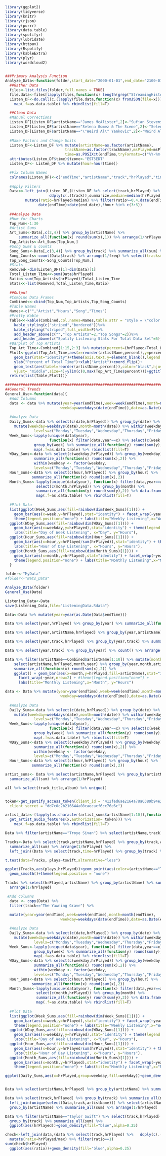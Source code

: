 

```{r setup, include=FALSE}
library(ggplot2)
library(tidyverse)
library(knitr)
library(rjson)
library(purrr)
library(data.table)
library(spotifyr)
library(lubridate)
library(httpuv)
library(Rspotify)
library(kableExtra)
library(plyr)
library(wordcloud2)
  
```

```{r, include=FALSE}
###Primary Analysis Function
Analyze_Data<-function(folder,start_date="2000-01-01",end_date="2100-01-01"){
  ##Gather Data
  files<-list.files(folder,full.names = TRUE)
  file.data<-files[lapply(files,function(x) length(grep("StreamingHistory",x,value=TRUE))) == 1]
  Listen_DF<-do.call(c,(lapply(file.data,function(x) fromJSON(file=x)))) %>%
    map(.f=as.data.table) %>% rbindlist(fill=T)

  ##Clean Data 
  #Manual Corrections
  Listen_DF[Listen_DF$artistName=="James McAlister",2]<-"Sufjan Stevens"
  Listen_DF[Listen_DF$artistName=="Selena Gomez & The Scene",2]<-"Selena Gomez"
  Listen_DF[Listen_DF$artistName=="\"Weird Al\" Yankovic",2]<-"Weird Al Yankovic"
  
  #Make Factors and Change Units
  Listen_DF<-Listen_DF %>% mutate(artistName=as.factor(artistName),
                           trackName=as.factor(trackName),msPlayed=msPlayed/3600000,
                           time=as.POSIXct(endTime,tryFormats=c("%Y-%m-%d %H:%M"),tz="UTC"))
  attributes(Listen_DF$time)$tzone<-"EST5EDT" 
  Listen_DF<- Listen_DF %>% mutate(hour=hour(time))

  #Fix Column Names
  colnames(Listen_DF)<-c("endTime","artistName","track","hrPlayed","time","hour")
  
  #Apply Filters
  Data<<-left_join(Listen_DF,(Listen_DF %>% select(track,hrPlayed) %>% 
                    ddply(c(.(track)),summarize,median=median(hrPlayed)))) %>%
         mutate(ratio=hrPlayed/median) %>% filter(ratio>=0.4,date(endTime)>date(start_date),
               date(endTime)<date(end_date),!hour %in% c(3:6))
  
  ##Analyze Data
  #Num for Charts
  Top_Num<-1:30
  #Artist Sums
  Art_Sums<-Data[,c(2,4)] %>% group_by(artistName) %>% 
      summarize_all(function(x) round(sum(x),1)) %>% arrange(1/hrPlayed)
  Top_Artists<-Art_Sums[Top_Num,]
  #Song Sums & counts
  Song_Sums<-Data[,c(3,4)] %>% group_by(track) %>% summarize_all(sum) %>% arrange(1/hrPlayed)
  Song_Counts<-count(Data$track) %>% arrange(1/freq) %>% select(tracks=x,count=freq)
  Top_Song_Counts<-Song_Counts[Top_Num,]
  #Stats
  Removed<-dim(Listen_DF)[1]-dim(Data)[1]
  Total_Listen_Time<<-sum(Data$hrPlayed)
  Ratio<-sum(Top_Artists$hrPlayed)/Total_Listen_Time
  Stats<<-list(Removed,Total_Listen_Time,Ratio)
  
  ##Output
  #Combine Data Frames
  Combined<<-cbind(Top_Num,Top_Artists,Top_Song_Counts)
  #Table Names
  Names<-c("","Artist","Hours","Song","Times")
  #Pretty Kable
  Table<<-kable(Combined,col.names=Names,table.attr = "style = \"color: black;\"")%>%
    kable_styling(c("striped","bordered"))%>%
    kable_styling("striped",full_width=F)%>%
    add_header_above(c("","Top Artists"=2,"Top Songs"=2))%>%
    add_header_above(c("Spotify Listening Stats For Total Data Set"=5))
  #Barplot of Top Artists
  Top_Art_Time<-Combined[1:15,2:3] %>% mutate(percent=(hrPlayed/Total_Listen_Time)*100)
  Plot1<-ggplot(Top_Art_Time,aes(x=reorder(artistName,percent),y=percent,fill=artistName))+
    geom_bar(stat="identity")+theme(axis.text.y=element_blank(),legend.position="none")+
    ylab("Percent of Total Time")+xlab("Artist")+coord_flip()+
    geom_text(aes(label=reorder(artistName,percent)),color="black",hjust="inward",
    vjust= "middle",size=4)+ylim(c(0,max(Top_Art_Time$percent)))+ggtitle("Artist Listen Time")
  return(list(Table,Plot1))}

###################################################################################
##General Trends
General_Use<-function(data){
  #Add Columns
  data <- data %>% mutate(year=year(endTime),week=week(endTime),month=month(endTime),
                         weekday=weekdays(date(endTime)),date=as.Date(endTime))
  
  #Analyze Data
  Daily_Sums<-data %>% select(c(date,hrPlayed)) %>% group_by(date) %>% summarise_all(sum) %>%
    mutate(weekday=weekdays(date),month=month(date)) %>% within(weekday <- factor(weekday, 
             levels=c("Monday","Tuesday","Wednesday","Thursday","Friday","Saturday","Sunday")))
  Week_Sums<-lapply(unique(data$year), 
                    function(x) filter(data,year==x) %>% select(c(week,hrPlayed)) %>%
             group_by(week) %>% summarize_all(function(y) round(sum(y),2)) %>% data.frame(year=x)) %>%
             map(.f=as.data.table) %>% rbindlist(fill=T)
  WDay_Sums<-data %>% select(c(weekday,hrPlayed)) %>% group_by(weekday) %>%
             summarize_all(function(x) round(sum(x),2)) %>% 
             within(weekday <- factor(weekday, 
             levels=c("Monday","Tuesday","Wednesday","Thursday","Friday","Saturday","Sunday")))
  Hour_Sums<-data %>% select(c(hour,hrPlayed)) %>% group_by(hour) %>%
            summarize_all(function(x) round(sum(x),2))
  Month_Sums<-lapply(unique(data$year), function(x) filter(data,year==x) %>% 
              select(c(month,hrPlayed)) %>% group_by(month) %>% 
              summarize_all(function(y) round(sum(y),2)) %>% data.frame(year=x)) %>%
              map(.f=as.data.table) %>% rbindlist(fill=T)
  
  #Plot Data
  list(ggplot(Week_Sums,aes(fill=rainbow(dim(Week_Sums)[1]))) +
    geom_bar(aes(x=week,y=hrPlayed),stat="identity") + facet_wrap(~year,nrow=2) +
    theme(legend.position="none") + labs(title="Weekly Listening",x="Week", y="Hours"),
  ggplot(WDay_Sums,aes(fill=rainbow(dim(WDay_Sums)[1]))) +
    geom_bar(aes(x=weekday,y=hrPlayed),stat="identity") + theme(legend.position="none")+
    labs(title="Day of Week Listening", x="Day", y="Hours"),
  ggplot(Hour_Sums,aes(fill=rainbow(dim(Hour_Sums)[1]))) +
    geom_bar(aes(x=hour,y=hrPlayed/sum(hrPlayed)),stat="identity") + theme(legend.position="none")+
    labs(title="Hour of Day Listening", x="Hours", y="Hours"),
  ggplot(Month_Sums,aes(fill=rainbow(dim(Month_Sums)[1]))) +
    geom_bar(aes(x=month,y=hrPlayed),stat="identity") + facet_wrap(~year,nrow=2) +
    theme(legend.position="none") + labs(title="Monthly Listening",x="Month", y="Hours"))
  }

```

```{r}
folder<-"MyData"
#folder<-"Nats_Data"

Analyze_Data(folder)
General_Use(Data)

Listening_Data<-Data
save(Listening_Data,file="ListeningData.Rdata")

```

```{r}
Data<-Data %>% mutate(year=year(as.Date(Data$endTime))) 

Data %>% select(year,hrPlayed) %>% group_by(year) %>% summarize_all(function(x) round(sum(x),1))

Data %>% select(year,artistName,hrPlayed) %>% group_by(year,artistName) %>% summarize_all(function(x) round(sum(x),1)) %>% arrange(1/hrPlayed) %>% group_split(year)

Data %>% select(year,track,hrPlayed) %>% group_by(year,track) %>% summarize_all(function(x) round(sum(x),1)) %>% arrange(1/hrPlayed) %>% group_split(year)

Data %>% select(year,track) %>% group_by(year) %>% count() %>% arrange(1/freq) %>% group_split(year)

```

```{r}
Data %>% filter(artistName==Combined$artistName[1:10]) %>% mutate(month=month(endTime)) %>%
    select(artistName,hrPlayed,month,year) %>% group_by(year,month,artistName) %>%
    summarize_all(function(x) round(sum(x),2)) %>%
    ggplot() + geom_bar(aes(x=month,y=hrPlayed,fill=artistName),stat="identity") + 
      facet_wrap(~year,nrow=2) + #theme(legend.position="none") + 
      labs(title="Monthly Listening",x="Month", y="Hours")

```


```{r}
data <- Data %>% mutate(year=year(endTime),week=week(endTime),month=month(endTime),
                         weekday=weekdays(date(endTime)),date=as.Date(endTime))
  
  #Analyze Data
  Daily_Sums<-data %>% select(c(date,hrPlayed)) %>% group_by(date) %>% summarise_all(sum) %>%
    mutate(weekday=weekdays(date),month=month(date)) %>% within(weekday <- factor(weekday, 
             levels=c("Monday","Tuesday","Wednesday","Thursday","Friday","Saturday","Sunday")))
  Week_Sums<-lapply(unique(data$year), 
                    function(x) filter(data,year==x) %>% select(c(week,hrPlayed)) %>%
             group_by(week) %>% summarize_all(function(y) round(sum(y),2)) %>% data.frame(year=x)) %>%
             map(.f=as.data.table) %>% rbindlist(fill=T)
  WDay_Sums<-data %>% select(c(weekday,hrPlayed)) %>% group_by(weekday) %>%
             summarize_all(function(x) round(sum(x),2)) %>% 
             within(weekday <- factor(weekday, 
             levels=c("Monday","Tuesday","Wednesday","Thursday","Friday","Saturday","Sunday")))
  Hour_Sums<-data %>% select(c(hour,hrPlayed)) %>% group_by(hour) %>%
            summarize_all(function(x) round(sum(x),2))
```


```{r}
artist_sums<- Data %>% select(artistName,hrPlayed) %>% group_by(artistName) %>%
  summarize_all(sum) %>% arrange(1/hrPlayed)

all %>% select(track_title,album) %>% unique()


token<-get_spotify_access_token(client_id = "412fed6ae2164a78a0389b94e2d6fdd7",
  client_secret = "dd7c0c2b216644a08caecacf6cc76e6c")

artist_data<-(lapply(as.character(artist_sums$artistName[1:10]),function(x) 
  get_artist_audio_features(x,authorization= token))) %>%
    map(.f=as.data.table) %>% rbindlist(fill=T)

Data %>% filter(artistName=="Troye Sivan") %>% select(artistName,track) %>% group_by(artistName) %>% count() %>% arrange(1/freq)

```

```{r}
Tracks<-Data %>% select(track,artistName,hrPlayed) %>% group_by(track,artistName) %>%
  summarize_all(sum) %>% arrange(1/hrPlayed) %>% 
  left_join((Data %>% select(track,time=hrPlayed) %>% group_by(track) %>% summarize_all(max))) %>% mutate(plays=hrPlayed/time,tswift=(artistName=="Taylor Swift"))

t.test(data=Tracks, plays~tswift,alternative="less")

ggplot(Tracks,aes(plays,hrPlayed))+geom_point(aes(color=(artistName=="Taylor Swift")))+
  geom_smooth()+theme(legend.position = "none")

Tracks %>% select(hrPlayed,artistName) %>% group_by(artistName) %>% summarize_all(sum) %>%
  arrange(1/hrPlayed)

```


```{r}
 #Add Columns
  data <- copy(Data) %>% 
  filter(track=="The Yawning Grave") %>%
  
  mutate(year=year(endTime),week=week(endTime),month=month(endTime),
                         weekday=weekdays(date(endTime)),date=as.Date(endTime))

  #Analyze Data
  Daily_Sums<-data %>% select(c(date,hrPlayed)) %>% group_by(date) %>% summarise_all(sum) %>%
    mutate(weekday=weekdays(date),month=month(date)) %>% within(weekday <- factor(weekday, 
             levels=c("Monday","Tuesday","Wednesday","Thursday","Friday","Saturday","Sunday")))
  Week_Sums<-lapply(unique(data$year), function(x) filter(data,year==x) %>% select(c(week,hrPlayed)) %>%
             group_by(week) %>% summarize_all(function(y) round(sum(y),2)) %>% data.frame(year=x)) %>%
             map(.f=as.data.table) %>% rbindlist(fill=T)
  WDay_Sums<-data %>% select(c(weekday,hrPlayed)) %>% group_by(weekday) %>%
             summarize_all(function(x) round(sum(x),2)) %>% 
             within(weekday <- factor(weekday, 
             levels=c("Monday","Tuesday","Wednesday","Thursday","Friday","Saturday","Sunday")))
  Hour_Sums<-data %>% select(c(hour,hrPlayed)) %>% group_by(hour) %>%
            summarize_all(function(x) round(sum(x),2))
  Month_Sums<-lapply(unique(data$year), function(x) filter(data,year==x) %>% 
              select(c(month,hrPlayed)) %>% group_by(month) %>% 
              summarize_all(function(y) round(sum(y),2)) %>% data.frame(year=x)) %>%
              map(.f=as.data.table) %>% rbindlist(fill=T)
  
  #Plot Data
  list(ggplot(Week_Sums,aes(fill=rainbow(dim(Week_Sums)[1]))) +
    geom_bar(aes(x=week,y=hrPlayed),stat="identity") + facet_wrap(~year,nrow=2) +
    theme(legend.position="none") + labs(title="Weekly Listening",x="Week", y="Hours"),
  ggplot(WDay_Sums,aes(fill=rainbow(dim(WDay_Sums)[1]))) +
    geom_bar(aes(x=weekday,y=hrPlayed),stat="identity") + theme(legend.position="none")+
    labs(title="Day of Week Listening", x="Day", y="Hours"),
  ggplot(Hour_Sums,aes(fill=rainbow(dim(Hour_Sums)[1]))) +
    geom_bar(aes(x=hour,y=hrPlayed/sum(hrPlayed)),stat="identity") + theme(legend.position="none")+
    labs(title="Hour of Day Listening", x="Hours", y="Hours"),
  ggplot(Month_Sums,aes(fill=rainbow(dim(Month_Sums)[1]))) +
    geom_bar(aes(x=month,y=hrPlayed),stat="identity") + facet_wrap(~year,nrow=2) +
    theme(legend.position="none") + labs(title="Monthly Listening",x="Month", y="Hours"))

ggplot(Daily_Sums,aes(x=hrPlayed,group=weekday,fill=weekday))+geom_density(alpha=0.35)


Data %>% select(artistName,hrPlayed) %>% group_by(artistName) %>% summarise_all(sum) %>% arrange(1/hrPlayed)

Data %>% select(track,hrPlayed) %>% group_by(track) %>% summarize_all(max) %>% 
  left_join(unique(select(Data,track,artistName))) %>% select(artistName,hrPlayed) %>%
  group_by(artistName) %>% summarise_all(sum) %>% arrange(1/hrPlayed)

Data %>% filter(artistName=="Taylor Swift") %>% select(track,hrPlayed) %>% 
  group_by(track) %>% summarize_all(sum) %>%
  ggplot(aes(hrPlayed))+geom_density(fill="blue",alpha=0.25)

check<-left_join(data,(data %>% select(track,hrPlayed) %>%   ddply(c(.(track)),summarize,max=max(hrPlayed)))) %>%
  mutate(ratio=hrPlayed/max) %>% filter(ratio==1) 
sum(check$hrPlayed)
  ggplot(aes(ratio))+geom_density(fill="blue",alpha=0.25)


```

